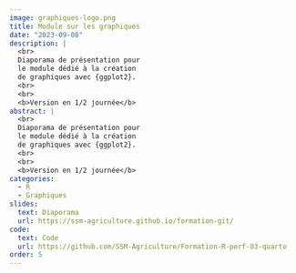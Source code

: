 ```yaml
---
image: graphiques-logo.png
title: Module sur les graphiques
date: "2023-09-08"
description: |
  <br>
  Diaporama de présentation pour
  le module dédié à la création
  de graphiques avec {ggplot2}.
  <br>
  <br>
  <b>Version en 1/2 journée</b> 
abstract: |
  <br>
  Diaporama de présentation pour
  le module dédié à la création
  de graphiques avec {ggplot2}.
  <br>
  <br>
  <b>Version en 1/2 journée</b> 
categories:
  - R
  - Graphiques
slides:
  text: Diaporama
  url: https://ssm-agriculture.github.io/formation-git/
code:
  text: Code 
  url: https://github.com/SSM-Agriculture/Formation-R-perf-03-quarto
order: 5
---
```

